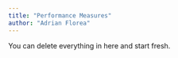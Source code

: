 ```yaml
---
title: "Performance Measures"
author: "Adrian Florea"
---
```


::: callout-note
You can delete everything in here and start fresh.
:::